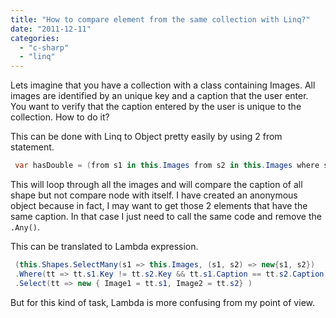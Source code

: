 ```yaml
---
title: "How to compare element from the same collection with Linq?"
date: "2011-12-11"
categories: 
  - "c-sharp"
  - "linq"
---
```


Lets imagine that you have a collection with a class containing Images. All images are identified by an unique key and a caption that the user enter. You want to verify that the caption entered by the user is unique to the collection. How to do it?

This can be done with Linq to Object pretty easily by using 2 from statement.

```csharp
 var hasDouble = (from s1 in this.Images from s2 in this.Images where s1.Key != s2.Key && s1.Caption == s2.Caption select new { Image1 = s1, Image2 = s2 }).Any(); 
```

This will loop through all the images and will compare the caption of all shape but not compare node with itself. I have created an anonymous object because in fact, I may want to get those 2 elements that have the same caption. In that case I just need to call the same code and remove the `.Any()`.

This can be translated to Lambda expression. 

```csharp
 (this.Shapes.SelectMany(s1 => this.Images, (s1, s2) => new{s1, s2}) 
 .Where(tt => tt.s1.Key != tt.s2.Key && tt.s1.Caption == tt.s2.Caption) 
 .Select(tt => new { Image1 = tt.s1, Image2 = tt.s2} ) 
```

But for this kind of task, Lambda is more confusing from my point of view.
